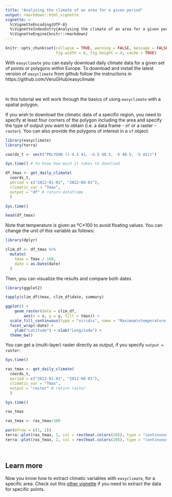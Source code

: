 ```yaml
---
title: "Analysing the climate of an area for a given period"
output: rmarkdown::html_vignette
vignette: >
  %\VignetteEncoding{UTF-8}
  %\VignetteIndexEntry{Analysing the climate of an area for a given period}
  %\VignetteEngine{knitr::rmarkdown}
---
```


```r
knitr::opts_chunk$set(collapse = TRUE, warning = FALSE, message = FALSE, 
                      fig.width = 6, fig.height = 4, cache = TRUE)
```

With `easyclimate` you can easily download daily climate data for a given set of points or polygons within Europe. To download and install the latest version of `easyclimate` from github follow the instructions in https://github.com/VeruGHub/easyclimate 

<br>

In this tutorial we will work through the basics of using `easyclimate` with a spatial polygon.

If you wish to download the climatic data of a specific region, you need to specify at least four corners of the polygon including the area and specify the type of output you want to obtain (i.e. a data frame - `df` or a raster - `raster`). You can also provide the polygons of interest in a `sf` object.

```r
library(easyclimate)
library(terra)

coords_t <- vect("POLYGON ((-4.5 41, -4.5 40.5, -5 40.5, -5 41))")

Sys.time() # to know how much it takes to download

df_tmax <- get_daily_climate(
  coords_t,
  period = c("2012-01-01", "2012-08-01"),
  climatic_var = "Tmax",
  output = "df" # return dataframe
  )

Sys.time()

head(df_tmax)

```

Note that temperature is given as ºC\*100 to avoid floating values. You can change the unit of this variable as follows:

```r
library(dplyr)

clim_df <- df_tmax %>%
  mutate(
    tmax = Tmax / 100,
    date = as.Date(date)
  ) 

```

Then, you can visualize the results and compare both dates

```r

library(ggplot2)

tapply(clim_df$tmax, clim_df$date, summary)

ggplot() +
	geom_raster(data = clim_df,
		aes(x = x, y = y, fill = tmax)) +
  scale_fill_continuous(type = "viridis", name = "Maximum\ntemperature (ºC)") +
  facet_wrap(~date) +
	ylab("Latitude") + xlab("Longitude") +
  theme_bw()

```

You can get a (multi-layer) raster directly as output, if you specify `output = raster`:

```r

Sys.time()

ras_tmax <- get_daily_climate(
  coords_t,
  period = c("2012-01-01", "2012-08-01"),
  climatic_var = "Tmax",
  output = "raster" # return raster
  )

Sys.time()

ras_tmax

ras_tmax <- ras_tmax/100

par(mfrow = c(1, 2))
terra::plot(ras_tmax, 1, col = rev(heat.colors(20)), type = "continuous", smooth = TRUE, range = c(10, 35), legend = FALSE, mar=c(4, 2, 4, 2), main = "January 1 2012")
terra::plot(ras_tmax, 2, col = rev(heat.colors(20)), type = "continuous", smooth = TRUE, range = c(10, 35), mar = c(4, 1, 4, 3), main = "August 1 2012") 

```

<br>

## Learn more

Now you know how to extract climatic variables with `easyclimate`, for a specific area. Check out this [other vignette](https://verughub.github.io/easyclimate/articles/points-df-mat-sf.html) if you need to extract the data for specific points.
